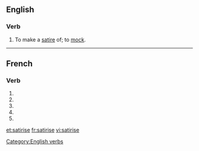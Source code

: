 {{also|satirisé}}
==English==

===Verb===
{{en-verb|satiris|ing}}

# To make a [[satire]] of; to [[mock]].

[[Category:English verbs]]

----

==French==

===Verb===
{{fr-verb-form}}

# {{form of|[[first-person|First-person]] [[singular]] [[present indicative]]|satiriser|lang=French}}
# {{form of|[[third-person|Third-person]] [[singular]] [[present indicative]]| satiriser|lang=French}}
# {{form of|First-person singular [[present subjunctive]]|satiriser|lang=French}}
# {{form of|[[third-person|Third-person]] singular [[present subjunctive]]| satiriser|lang=French}}
# {{form of|Second-person singular [[imperative]]|satiriser |lang=French}}

[[et:satirise]]
[[fr:satirise]]
[[vi:satirise]]